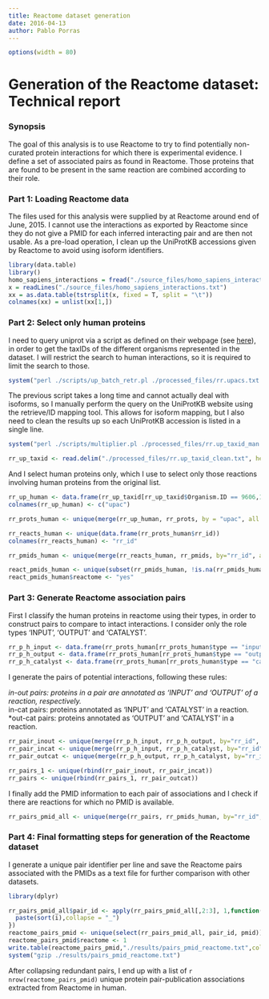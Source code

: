 ```yaml
---
title: Reactome dataset generation
date: 2016-04-13
author: Pablo Porras
---
```

```r
options(width = 80)
```
Generation of the Reactome dataset: Technical report
========================================================

### Synopsis

The goal of this analysis is to use Reactome to try to find potentially non-curated protein interactions for which there is experimental evidence. I define a set of associated pairs as found in Reactome. Those proteins that are found to be present in the same reaction are combined according to their role.  

### Part 1: Loading Reactome data

The files used for this analysis were supplied by  at Reactome around end of June, 2015. I cannot use the interactions as exported by Reactome since they do not give a PMID for each inferred interacting pair and are then not usable. As a pre-load operation, I clean up the UniProtKB accessions given by Reactome to avoid using isoform identifiers. 

```r
library(data.table)
library()
homo_sapiens_interactions = fread("./source_files/homo_sapiens_interactions.txt", colClasses = "character",sep = "\t", quote = "")
x = readLines("./source_files/homo_sapiens_interactions.txt")
xx = as.data.table(tstrsplit(x, fixed = T, split = "\t"))
colnames(xx) = unlist(xx[1,])
```

### Part 2: Select only human proteins

I need to query uniprot via a script as defined on their webpage (see [here](http://www.uniprot.org/help/programmatic_access#batch_retrieval_of_entries)), in order to get the taxIDs of the different organisms represented in the dataset. I will restrict the search to human interactions, so it is required to limit the search to those. 

```r
system("perl ./scripts/up_batch_retr.pl ./processed_files/rr.upacs.txt > ./processed_files/rr.up_taxid.txt")     # This takes a LONG time, do not run unless 100% needed. 
```

The previous script takes a long time and cannot actually deal with isoforms, so I manually perform the query on the UniProtKB website using the retrieve/ID mapping tool. This allows for isoform mapping, but I also need to clean the results up so each UniProtKB accession is listed in a single line. 

```r
system("perl ./scripts/multiplier.pl ./processed_files/rr.up_taxid_man.txt ./processed_files/rr.up_taxid_clean.txt")
```
```r
rr_up_taxid <- read.delim("./processed_files/rr.up_taxid_clean.txt", header = T, sep = "\t", colClasses = "character")
```

And I select human proteins only, which I use to select only those reactions involving human proteins from the original list. 

```r
rr_up_human <- data.frame(rr_up_taxid[rr_up_taxid$Organism.ID == 9606,1])
colnames(rr_up_human) <- c("upac")

rr_prots_human <- unique(merge(rr_up_human, rr_prots, by = "upac", all.x=T, all.y=F))

rr_reacts_human <- unique(data.frame(rr_prots_human$rr_id))
colnames(rr_reacts_human) <- "rr_id"

rr_pmids_human <- unique(merge(rr_reacts_human, rr_pmids, by="rr_id", all=F))

react_pmids_human <- unique(subset(rr_pmids_human, !is.na(rr_pmids_human$pmid), select = "pmid"))
react_pmids_human$reactome <- "yes"
```

### Part 3: Generate Reactome association pairs

First I classify the human proteins in reactome using their types, in order to construct pairs to compare to intact interactions. I consider only the role types 'INPUT', 'OUTPUT' and 'CATALYST'. 


```r
rr_p_h_input <- data.frame(rr_prots_human[rr_prots_human$type == "input",c(1,3)])
rr_p_h_output <- data.frame(rr_prots_human[rr_prots_human$type == "output",c(1,3)])
rr_p_h_catalyst <- data.frame(rr_prots_human[rr_prots_human$type == "catalystActivity",c(1,3)])
```

I generate the pairs of potential interactions, following these rules:

  *in-out pairs: proteins in a pair are annotated as 'INPUT' and 'OUTPUT' of a reaction, respectively.   
  *in-cat pairs: proteins annotated as 'INPUT' and 'CATALYST' in a reaction.  
  *out-cat pairs: proteins annotated as 'OUTPUT' and 'CATALYST' in a reaction.  

```r
rr_pair_inout <- unique(merge(rr_p_h_input, rr_p_h_output, by="rr_id", all=F))
rr_pair_incat <- unique(merge(rr_p_h_input, rr_p_h_catalyst, by="rr_id", all=F))
rr_pair_outcat <- unique(merge(rr_p_h_output, rr_p_h_catalyst, by="rr_id", all=F))

rr_pairs_1 <- unique(rbind(rr_pair_inout, rr_pair_incat))
rr_pairs <- unique(rbind(rr_pairs_1, rr_pair_outcat))
```

I finally add the PMID information to each pair of associations and I check if there are reactions for which no PMID is available. 

```r
rr_pairs_pmid_all <- unique(merge(rr_pairs, rr_pmids_human, by="rr_id",all=F))
```

### Part 4: Final formatting steps for generation of the Reactome dataset

I generate a unique pair identifier per line and save the Reactome pairs associated with the PMIDs as a text file for further comparison with other datasets.

```r
library(dplyr)

rr_pairs_pmid_all$pair_id <- apply(rr_pairs_pmid_all[,2:3], 1,function(i){
  paste(sort(i),collapse = "_")
})
reactome_pairs_pmid <- unique(select(rr_pairs_pmid_all, pair_id, pmid))
reactome_pairs_pmid$reactome <- 1
write.table(reactome_pairs_pmid,"./results/pairs_pmid_reactome.txt",col.names=T,row.names=F,quote=F,sep="\t")
system("gzip ./results/pairs_pmid_reactome.txt")
```

After collapsing redundant pairs, I end up with a list of `r nrow(reactome_pairs_pmid)` unique protein pair-publication associations extracted from Reactome in human. 